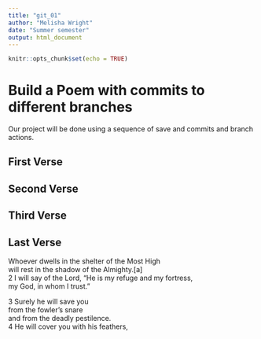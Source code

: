```yaml
---
title: "git_01"
author: "Melisha Wright"
date: "Summer semester"
output: html_document
---
```


```r
knitr::opts_chunk$set(echo = TRUE)
```
# Build a Poem with commits to different branches
Our project will be done using a sequence of save and commits and branch actions.
<!-- Do not modify or change any text in "!--" bracketed areas such as this --- these are instructions to
you, if you change any of this the git program will notice it and compromise your git merging strategy !-->

## First Verse 
<!--Put the first five lines of a poem by Lewis Carrol in this section!-->

## Second Verse
<!--Put the first five lines of a poem by Robert Frost here!-->

## Third Verse
<!--Put the first two verses of The Walrus and the Carpenter here!-->

## Last Verse
<!--Put a short poem of your choice 8-20 lines,here!-->
Whoever dwells in the shelter of the Most High  
    will rest in the shadow of the Almighty.[a]  
2 I will say of the Lord, “He is my refuge and my fortress,  
    my God, in whom I trust.”  
 
3 Surely he will save you  
    from the fowler’s snare  
    and from the deadly pestilence.  
4 He will cover you with his feathers, 